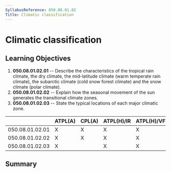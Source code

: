 ```yaml
---
SyllabusReference: 050.08.01.02
Title: Climatic classification
---
```


# Climatic classification

## Learning Objectives

1.  **050.08.01.02.01** -- Describe the characteristics of the tropical rain
    climate, the dry climate, the mid-latitude climate (warm temperate rain
    climate), the subarctic climate (cold snow forest climate) and the snow
    climate (polar climate).
2.  **050.08.01.02.02** -- Explain how the seasonal movement of the sun
    generates the transitional climate zones.
3.  **050.08.01.02.03** -- State the typical locations of each major climatic
    zone.

|                 | ATPL(A) | CPL(A) | ATPL(H)/IR | ATPL(H)/VFR | CPL(H) | IR  | CBIR(A) |
| --------------- | ------- | ------ | ---------- | ----------- | ------ | --- | ------- |
| 050.08.01.02.01 | X       | X      | X          | X           | X      |     |         |
| 050.08.01.02.02 | X       | X      | X          | X           | X      |     |         |
| 050.08.01.02.03 | X       |        | X          | X           |        |     |         |

## Summary
